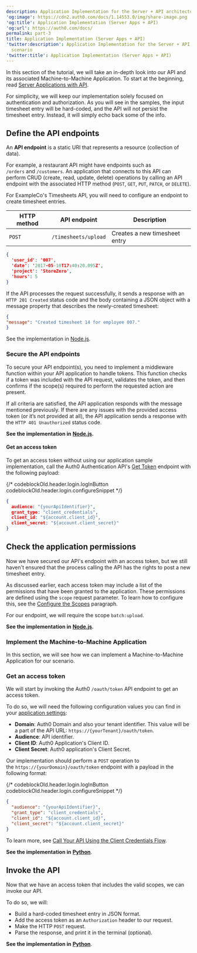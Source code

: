 ```yaml
---
description: Application Implementation for the Server + API architecture scenario
'og:image': https://cdn2.auth0.com/docs/1.14553.0/img/share-image.png
'og:title': Application Implementation (Server Apps + API)
'og:url': https://auth0.com/docs/
permalink: part-3
title: Application Implementation (Server Apps + API)
'twitter:description': Application Implementation for the Server + API architecture
  scenario
'twitter:title': Application Implementation (Server Apps + API)
---
```

In this section of the tutorial, we will take an in-depth look into our API and its associated Machine-to-Machine Application. To start at the beginning, read [Server Applications with API](/docs/get-started/architecture-scenarios/server-application-api).

<Callout icon="file-lines" color="#0EA5E9" iconType="regular">

For simplicity, we will keep our implementation solely focused on authentication and authorization. As you will see in the samples, the input timesheet entry will be hard-coded, and the API will not persist the timesheet entry. Instead, it will simply echo back some of the info.

</Callout>

## Define the API endpoints

An **API endpoint** is a static URI that represents a resource (collection of data).

For example, a restaurant API might have endpoints such as `/orders` and `/customers`. An application that connects to this API can perform CRUD (create, read, update, delete) operations by calling an API endpoint with the associated HTTP method (`POST`, `GET`, `PUT`, `PATCH`, or `DELETE`).

For ExampleCo's Timesheets API, you will need to configure an endpoint to create timesheet entries.

<table class="table"><thead>
<tr>
<th><strong>HTTP method</strong></th>
<th><strong>API endpoint</strong></th>
<th><strong>Description</strong></th>
</tr>
</thead>
<tbody>
<tr>
<td><code>POST</code></td>
<td><code>/timesheets/upload</code></td>
<td>Creates a new timesheet entry</td>
</tr>
</tbody>
</table>

```json lines
{
  'user_id': '007',
  'date': '2017-05-10T17:40:20.095Z',
  'project': 'StoreZero',
  'hours': 5
}
```






If the API processes the request successfully, it sends a response with an `HTTP 201 Created` status code and the body containing a JSON object with a message property that describes the newly-created timesheet:

```json lines
{
"message": "Created timesheet 14 for employee 007."
}
```






<Callout icon="file-lines" color="#0EA5E9" iconType="regular">

See the implementation in [Node.js](/docs/get-started/architecture-scenarios/server-application-api/api-implementation-nodejs#1-define-the-api-endpoint).

</Callout>

### Secure the API endpoints

To secure your API endpoint(s), you need to implement a middleware function within your API application to handle tokens. This function checks if a token was included with the API request, validates the token, and then confirms if the scope(s) required to perform the requested action are present.

If all criteria are satisfied, the API application responds with the message mentioned previously. If there are any issues with the provided <Tooltip tip="Access Token: Authorization credential, in the form of an opaque string or JWT, used to access an API." cta="View Glossary" href="/docs/glossary?term=access+token">access token</Tooltip> (or it’s not provided at all), the API application sends a response with the `HTTP 401 Unauthorized` status code.

**See the implementation in** [**Node.js**](/docs/get-started/architecture-scenarios/server-application-api/api-implementation-nodejs#2-secure-the-api-endpoint)**.**

#### Get an access token

To get an access token without using our application sample implementation, call the Auth0 Authentication API's [Get Token](https://auth0.com/docs/api/authentication#get-token54) endpoint with the following payload:

{/* codeblockOld.header.login.logInButton codeblockOld.header.login.configureSnippet */}


```json lines
{
  audience: "{yourApiIdentifier}",
  grant_type: "client_credentials",
  client_id: "${account.client_id}",
  client_secret: "${account.client_secret}"
}
```






## Check the application permissions

Now we have secured our API's endpoint with an access token, but we still haven't ensured that the process calling the API has the rights to post a new timesheet entry.

As discussed earlier, each access token may include a list of the permissions that have been granted to the application. These permissions are defined using the `scope` request parameter. To learn how to configure this, see the [Configure the Scopes](/docs/get-started/architecture-scenarios/server-application-api/part-3#configure-the-scopes) paragraph.

For our endpoint, we will require the scope `batch:upload`.

**See the implementation in** [**Node.js**](/docs/get-started/architecture-scenarios/server-application-api/api-implementation-nodejs#3-check-the-client-permissions)**.**

### Implement the Machine-to-Machine Application

In this section, we will see how we can implement a Machine-to-Machine Application for our scenario.

### Get an access token

We will start by invoking the Auth0 `/oauth/token` API endpoint to get an access token.

To do so, we will need the following configuration values you can find in your [application settings](https://manage.auth0.com/#/applications):

* **Domain**: Auth0 Domain and also your tenant identifier. This value will be a part of the API URL: `https://{yourTenant}/oauth/token`.
* **<Tooltip tip="Audience: Unique identifier of the audience for an issued token. Named aud in a token, its value contains the ID of either an application (Client ID) for an ID Token or an API (API Identifier) for an Access Token." cta="View Glossary" href="/docs/glossary?term=Audience">Audience</Tooltip>**: API identifier.
* **<Tooltip tip="Client ID: Identification value given to your registered resource from Auth0." cta="View Glossary" href="/docs/glossary?term=Client+ID">Client ID</Tooltip>**: Auth0 Application's Client ID.
* **<Tooltip tip="Client Secret: Secret used by a client (application) to authenticate with the Authorization Server; it should be known to only the client and the Authorization Server and must be sufficiently random to not be guessable." cta="View Glossary" href="/docs/glossary?term=Client+Secret">Client Secret</Tooltip>**: Auth0 application's Client Secret.

Our implementation should perform a `POST` operation to the `https://{yourDomain}/oauth/token` endpoint with a payload in the following format:

{/* codeblockOld.header.login.logInButton codeblockOld.header.login.configureSnippet */}


```json lines
{
  "audience": "{yourApiIdentifier}",
  "grant_type": "client_credentials",
  "client_id": "${account.client_id}",
  "client_secret": "${account.client_secret}"
}
```






To learn more, see [Call Your API Using the Client Credentials Flow](/docs/get-started/authentication-and-authorization-flow/client-credentials-flow/call-your-api-using-the-client-credentials-flow).

**See the implementation in** [**Python**](/docs/get-started/architecture-scenarios/server-application-api/cron-implementation-python#get-an-access-token).

## Invoke the API

Now that we have an access token that includes the valid scopes, we can invoke our API.

To do so, we will:

* Build a hard-coded timesheet entry in JSON format.
* Add the access token as an `Authorization` header to our request.
* Make the HTTP `POST` request.
* Parse the response, and print it in the terminal (optional).

**See the implementation in** [**Python**](/docs/get-started/architecture-scenarios/server-application-api/cron-implementation-python#invoke-the-api).
